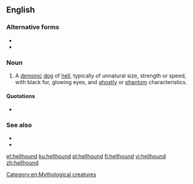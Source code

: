 {{also|hell-hound|hell hound}}
==English==
{{wikipedia}}

===Alternative forms===
* {{l|en|hell hound}}
* {{l|en|hell-hound}}

===Noun===
{{en-noun}}

# {{lb|en|mythology}} A [[demon]]ic [[dog]] of [[hell]], typically of unnatural size, strength or speed, with black fur, glowing eyes, and [[ghostly]] or [[phantom]] characteristics.

====Quotations====
* {{seeCites}}

===See also===
* {{l|en|Cerberus}}
* {{l|en|Orthrus}}
[[Category:en:Mythological creatures]]

[[et:hellhound]]
[[ku:hellhound]]
[[pl:hellhound]]
[[fi:hellhound]]
[[vi:hellhound]]
[[zh:hellhound]]
